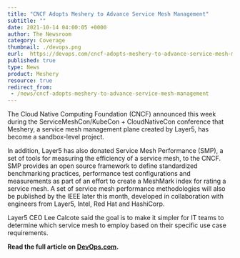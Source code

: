 ```yaml
---
title: "CNCF Adopts Meshery to Advance Service Mesh Management"
subtitle: ""
date: 2021-10-14 04:00:05 +0000
author: The Newsroom
category: Coverage
thumbnail: ./devops.png
eurl:  https://devops.com/cncf-adopts-meshery-to-advance-service-mesh-management/
published: true
type: News
product: Meshery
resource: true
redirect_from:
 - /news/cncf-adopts-meshery-to-advance-service-mesh-management
---
```



<NewsWrapper>

The Cloud Native Computing Foundation (CNCF) announced this week during the ServiceMeshCon/KubeCon + CloudNativeCon conference that Meshery, a service mesh management plane created by Layer5, has become a sandbox-level project.

In addition, Layer5 has also donated Service Mesh Performance (SMP), a set of tools for measuring the efficiency of a service mesh, to the CNCF. SMP provides an open source framework to define standardized benchmarking practices, performance test configurations and measurements as part of an effort to create a MeshMark index for rating a service mesh. A set of service mesh performance methodologies will also be published by the IEEE later this month, developed in collaboration with engineers from Layer5, Intel, Red Hat and HashiCorp.

Layer5 CEO Lee Calcote said the goal is to make it simpler for IT teams to determine which service mesh to employ based on their specific use case requirements.

**Read the full article on [DevOps.com](https://devops.com/cncf-adopts-meshery-to-advance-service-mesh-management/).**

</NewsWrapper>
